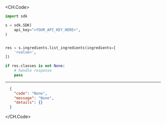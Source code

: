 
<CH.Code>
```python ListIngredients.py
import sdk

s = sdk.SDK(
    api_key="<YOUR_API_KEY_HERE>",
)


res = s.ingredients.list_ingredients(ingredients=[
    '<value>',
])

if res.classes is not None:
    # handle response
    pass
```
---

```json Example Response
  {
    "code": "None",
    "message": "None",
    "details": {}
  }
```
</CH.Code>
